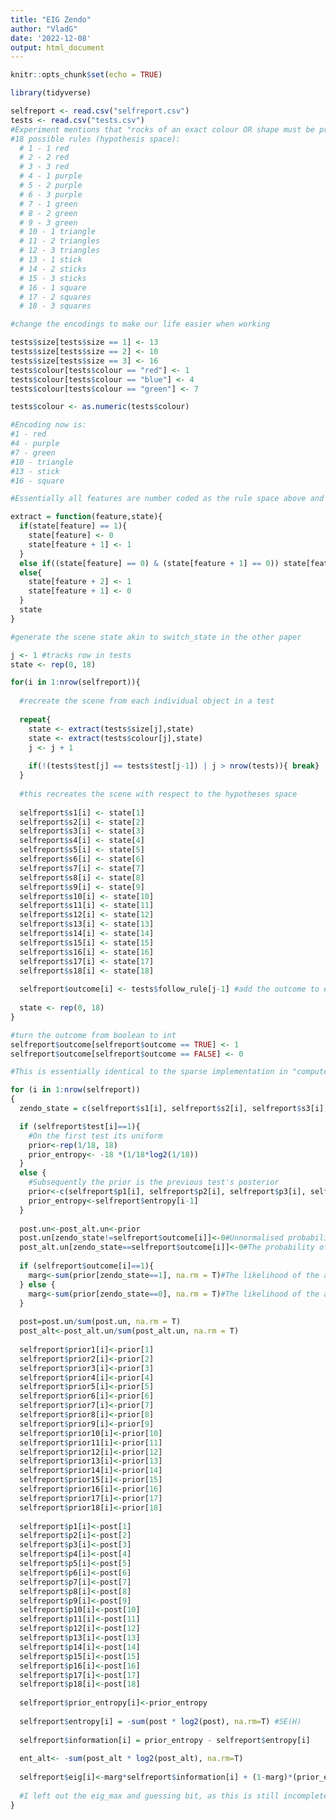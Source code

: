 ---
title: "EIG Zendo"
author: "VladG"
date: '2022-12-08'
output: html_document
---

```{r setup, include=FALSE}
knitr::opts_chunk$set(echo = TRUE)
```

```{r}
library(tidyverse)

selfreport <- read.csv("selfreport.csv")
tests <- read.csv("tests.csv")
#Experiment mentions that "rocks of an exact colour OR shape must be present for radiation"
#18 possible rules (hypothesis space):
  # 1 - 1 red
  # 2 - 2 red
  # 3 - 3 red
  # 4 - 1 purple
  # 5 - 2 purple
  # 6 - 3 purple
  # 7 - 1 green
  # 8 - 2 green
  # 9 - 3 green
  # 10 - 1 triangle
  # 11 - 2 triangles
  # 12 - 3 triangles
  # 13 - 1 stick
  # 14 - 2 sticks
  # 15 - 3 sticks
  # 16 - 1 square
  # 17 - 2 squares
  # 18 - 3 squares
```

```{r}
#change the encodings to make our life easier when working

tests$size[tests$size == 1] <- 13
tests$size[tests$size == 2] <- 10
tests$size[tests$size == 3] <- 16
tests$colour[tests$colour == "red"] <- 1
tests$colour[tests$colour == "blue"] <- 4
tests$colour[tests$colour == "green"] <- 7

tests$colour <- as.numeric(tests$colour)

#Encoding now is:
#1 - red
#4 - purple
#7 - green
#10 - triangle
#13 - stick
#16 - square
```

```{r}
#Essentially all features are number coded as the rule space above and this function helps us extract the scene from the multiple test rows

extract = function(feature,state){
  if(state[feature] == 1){
    state[feature] <- 0
    state[feature + 1] <- 1 
  } 
  else if((state[feature] == 0) & (state[feature + 1] == 0)) state[feature] <- 1
  else{
    state[feature + 2] <- 1
    state[feature + 1] <- 0 
  }
  state  
}
```

```{r}
#generate the scene state akin to switch_state in the other paper

j <- 1 #tracks row in tests
state <- rep(0, 18)

for(i in 1:nrow(selfreport)){
  
  #recreate the scene from each individual object in a test 
  
  repeat{
    state <- extract(tests$size[j],state)
    state <- extract(tests$colour[j],state)
    j <- j + 1
    
    if(!(tests$test[j] == tests$test[j-1]) | j > nrow(tests)){ break}
  }
  
  #this recreates the scene with respect to the hypotheses space
  
  selfreport$s1[i] <- state[1]
  selfreport$s2[i] <- state[2]
  selfreport$s3[i] <- state[3]
  selfreport$s4[i] <- state[4]
  selfreport$s5[i] <- state[5]
  selfreport$s6[i] <- state[6]
  selfreport$s7[i] <- state[7]
  selfreport$s8[i] <- state[8]
  selfreport$s9[i] <- state[9]
  selfreport$s10[i] <- state[10]
  selfreport$s11[i] <- state[11]
  selfreport$s12[i] <- state[12]
  selfreport$s13[i] <- state[13]
  selfreport$s14[i] <- state[14]
  selfreport$s15[i] <- state[15]
  selfreport$s16[i] <- state[16]
  selfreport$s17[i] <- state[17]
  selfreport$s18[i] <- state[18]
  
  selfreport$outcome[i] <- tests$follow_rule[j-1] #add the outcome to each individual scene
  
  state <- rep(0, 18)
}

#turn the outcome from boolean to int
selfreport$outcome[selfreport$outcome == TRUE] <- 1
selfreport$outcome[selfreport$outcome == FALSE] <- 0

```


```{r}
#This is essentially identical to the sparse implementation in "compute_entropy.R" for the "Children's failure to control variables may reflect adaptive decision making" paper by Jones et al., 2020

for (i in 1:nrow(selfreport))
{
  zendo_state = c(selfreport$s1[i], selfreport$s2[i], selfreport$s3[i], selfreport$s4[i], selfreport$s5[i], selfreport$s6[i], selfreport$s7[i], selfreport$s8[i], selfreport$s9[i], selfreport$s10[i], selfreport$s11[i], selfreport$s12[i], selfreport$s13[i], selfreport$s14[i], selfreport$s15[i], selfreport$s16[i], selfreport$s17[i], selfreport$s18[i])

  if (selfreport$test[i]==1){
    #On the first test its uniform
    prior<-rep(1/18, 18)
    prior_entropy<- -18 *(1/18*log2(1/18))
  } 
  else {
    #Subsequently the prior is the previous test's posterior
    prior<-c(selfreport$p1[i], selfreport$p2[i], selfreport$p3[i], selfreport$p4[i], selfreport$p5[i], selfreport$p6[i], selfreport$p7[i], selfreport$p8[i], selfreport$p9[i], selfreport$p10[i], selfreport$p11[i], selfreport$p12[i], selfreport$p13[i], selfreport$p14[i], selfreport$p15[i], selfreport$p16[i], selfreport$p17[i], selfreport$p18[i])
    prior_entropy<-selfreport$entropy[i-1]
  }
  
  post.un<-post_alt.un<-prior
  post.un[zendo_state!=selfreport$outcome[i]]<-0#Unnormalised probability of each rule after the outcome (positive or negative outcome)
  post_alt.un[zendo_state==selfreport$outcome[i]]<-0#The probability of the alternative thing happening
  
  if (selfreport$outcome[i]==1){
    marg<-sum(prior[zendo_state==1], na.rm = T)#The likelihood of the actual outcome  
  } else {
    marg<-sum(prior[zendo_state==0], na.rm = T)#The likelihood of the actual outcome
  }  
  
  post=post.un/sum(post.un, na.rm = T)
  post_alt<-post_alt.un/sum(post_alt.un, na.rm = T)
  
  selfreport$prior1[i]<-prior[1]
  selfreport$prior2[i]<-prior[2]
  selfreport$prior3[i]<-prior[3]
  selfreport$prior4[i]<-prior[4]
  selfreport$prior5[i]<-prior[5]
  selfreport$prior6[i]<-prior[6]
  selfreport$prior7[i]<-prior[7]
  selfreport$prior8[i]<-prior[8]
  selfreport$prior9[i]<-prior[9]
  selfreport$prior10[i]<-prior[10]
  selfreport$prior11[i]<-prior[11]
  selfreport$prior12[i]<-prior[12]
  selfreport$prior13[i]<-prior[13]
  selfreport$prior14[i]<-prior[14]
  selfreport$prior15[i]<-prior[15]
  selfreport$prior16[i]<-prior[16]
  selfreport$prior17[i]<-prior[17]
  selfreport$prior18[i]<-prior[18]
  
  selfreport$p1[i]<-post[1]
  selfreport$p2[i]<-post[2]
  selfreport$p3[i]<-post[3]
  selfreport$p4[i]<-post[4]
  selfreport$p5[i]<-post[5]
  selfreport$p6[i]<-post[6]
  selfreport$p7[i]<-post[7]
  selfreport$p8[i]<-post[8]
  selfreport$p9[i]<-post[9]
  selfreport$p10[i]<-post[10]
  selfreport$p11[i]<-post[11]
  selfreport$p12[i]<-post[12]
  selfreport$p13[i]<-post[13]
  selfreport$p14[i]<-post[14]
  selfreport$p15[i]<-post[15]
  selfreport$p16[i]<-post[16]
  selfreport$p17[i]<-post[17]
  selfreport$p18[i]<-post[18]
  
  selfreport$prior_entropy[i]<-prior_entropy
  
  selfreport$entropy[i] = -sum(post * log2(post), na.rm=T) #SE(H)
  
  selfreport$information[i] = prior_entropy - selfreport$entropy[i]
  
  ent_alt<- -sum(post_alt * log2(post_alt), na.rm=T)
  
  selfreport$eig[i]<-marg*selfreport$information[i] + (1-marg)*(prior_entropy - ent_alt)
  
  #I left out the eig_max and guessing bit, as this is still incomplete :/ 
}
```